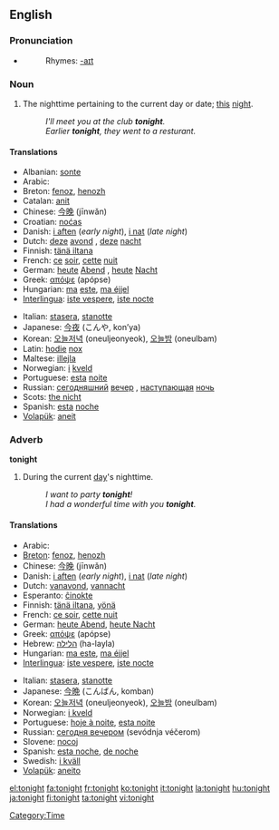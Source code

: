 ==English==

===Pronunciation===
*{{audio|en-us-tonight.ogg|Audio (US)}}
*:Rhymes: [[Rhymes:English:-aɪt|-aɪt]]

===Noun===
{{en-noun|-}}

# The nighttime pertaining to the current day or date; [[this]] [[night]].
#:''I'll meet you at the club '''tonight'''.''
#:''Earlier '''tonight''', they went to a resturant.''

====Translations====
{{top}}
*Albanian: [[sonte]]
*Arabic: {{ARchar|[[الليلة]]}} {{Unicode|(al-léila)}}
*Breton: [[fenoz]], [[henozh]]
*Catalan: [[anit]]
*Chinese: [[今晚]] (jīnwǎn)
*Croatian: [[noćas]]
*Danish: [[i aften]] (''early night''), [[i nat]] (''late night'')
*Dutch: [[deze]] [[avond]] {{m}}, [[deze]] [[nacht]] {{m}}
*Finnish: [[tänä iltana]]
*French: [[ce]] [[soir]], [[cette]] [[nuit]]
*German: [[heute]] [[Abend]] {{m}}, [[heute]] [[Nacht]] {{f}}
*Greek: [[απόψε]] (apópse)
*Hungarian: [[ma]] [[este]], [[ma éjjel]]
*[[Interlingua]]: [[iste vespere]], [[iste nocte]]
{{mid}}
*Italian: [[stasera]], [[stanotte]]
*Japanese: [[今夜]] (こんや, kon’ya)
*Korean: [[오늘저녁]] (oneuljeonyeok), [[오늘밤]] (oneulbam)
*Latin: [[hodie]] [[nox]]
*Maltese: [[illejla]] 
*Norwegian: [[i]] [[kveld]]
*Portuguese: [[esta]] [[noite]]
*Russian: [[сегодняшний]] [[вечер]] {{m}}, [[наступающий|наступающая]] [[ночь]] {{f}}
*Scots: [[nicht#Scots|the nicht]]
*Spanish: [[esta]] [[noche]]
*[[Volapük]]: [[aneit]]
{{bottom}}

===Adverb===
'''tonight'''

# During the current [[day]]'s nighttime.
#:''I want to party '''tonight'''!''
#:''I had a wonderful time with you '''tonight'''.''

====Translations====
{{top}}
*Arabic: {{ARchar|[[الليلة]]}} {{Unicode|(al-léila)}}
*[[Breton]]: [[fenoz]], [[henozh]]
*Chinese: [[今晚]] (jīnwǎn)
*Danish: [[i aften]] (''early night''), [[i nat]] (''late night'')
*Dutch: [[vanavond]], [[vannacht]]
*Esperanto: [[ĉinokte]]
*Finnish: [[tänä iltana]], [[yönä]]
*French: [[ce soir]], [[cette nuit]]
*German: [[heute Abend]], [[heute Nacht]]
*Greek: [[απόψε]] (apópse)
*Hebrew: [[הלילה]] (ha-layla)
*Hungarian: [[ma este]], [[ma éjjel]]
*[[Interlingua]]: [[iste vespere]], [[iste nocte]]
{{mid}}
*Italian: [[stasera]], [[stanotte]]
*Japanese: [[今晩]] (こんばん, komban)
*Korean: [[오늘저녁]] (oneuljeonyeok), [[오늘밤]] (oneulbam)
*Norwegian: [[i kveld]]
*Portuguese: [[hoje à noite]], [[esta noite]]
*Russian: [[сегодня вечером]] (sevódnja véčerom)
*Slovene: [[nocoj]]
*Spanish: [[esta noche]], [[de noche]]
*Swedish: [[i kväll]]
*[[Volapük]]: [[aneito]]
{{bottom}}

[[Category:Time]]

[[el:tonight]]
[[fa:tonight]]
[[fr:tonight]]
[[ko:tonight]]
[[it:tonight]]
[[la:tonight]]
[[hu:tonight]]
[[ja:tonight]]
[[fi:tonight]]
[[ta:tonight]]
[[vi:tonight]]